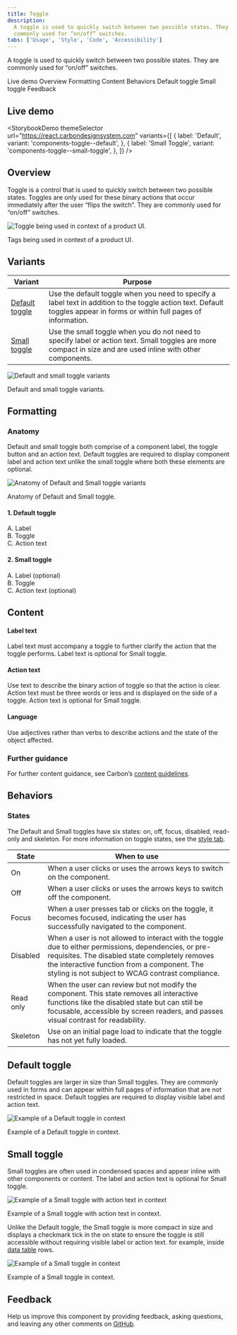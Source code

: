 ```yaml
---
title: Toggle
description:
  A toggle is used to quickly switch between two possible states. They are
  commonly used for “on/off” switches.
tabs: ['Usage', 'Style', 'Code', 'Accessibility']
---
```



<PageDescription>

A toggle is used to quickly switch between two possible states. They are
commonly used for “on/off” switches.

</PageDescription>

<AnchorLinks>

<AnchorLink>Live demo</AnchorLink>
<AnchorLink>Overview</AnchorLink>
<AnchorLink>Formatting</AnchorLink>
<AnchorLink>Content</AnchorLink>
<AnchorLink>Behaviors</AnchorLink>
<AnchorLink>Default toggle</AnchorLink>
<AnchorLink>Small toggle</AnchorLink>
<AnchorLink>Feedback</AnchorLink>

</AnchorLinks>

## Live demo

<StorybookDemo
  themeSelector
  url="https://react.carbondesignsystem.com"
  variants={[
    {
      label: 'Default',
      variant: 'components-toggle--default',
    },
    {
      label: 'Small Toggle',
      variant: 'components-toggle--small-toggle',
    },
  ]}
/>

<A11yStatus layout="cards" components="Toggle" />

## Overview

Toggle is a control that is used to quickly switch between two possible states.
Toggles are only used for these binary actions that occur immediately after the
user “flips the switch”. They are commonly used for “on/off” switches.

<Row>
<Column colLg={8}>

![Toggle being used in context of a product UI.](images/toggle_usage_overview.png)

</Column>
</Row>

<Caption>Tags being used in context of a product UI.</Caption>

## Variants

| Variant                           | Purpose                                                                                                                                                                  |
| --------------------------------- | ------------------------------------------------------------------------------------------------------------------------------------------------------------------------ |
| [Default toggle](#default-toggle) | Use the default toggle when you need to specify a label text in addition to the toggle action text. Default toggles appear in forms or within full pages of information. |
| [Small toggle](#small-toggle)     | Use the small toggle when you do not need to specify label or action text. Small toggles are more compact in size and are used inline with other components.             |

<Row>
<Column colLg={8}>

![Default and small toggle variants](images/toggle-usage-variants.png)

</Column>
</Row>

<Caption>Default and small toggle variants.</Caption>

## Formatting

### Anatomy

Default and small toggle both comprise of a component label, the toggle button
and an action text. Default toggles are required to display component label and
action text unlike the small toggle where both these elements are optional.

<Row>
<Column colLg={8}>

![Anatomy of Default and Small toggle variants](images/toggle-usage-anatomy.png)

</Column>
</Row>

<Caption>Anatomy of Default and Small toggle.</Caption>

<Row>
<Column colSm={2} colMd={4} colLg={4}>

#### 1. Default toggle

A. Label <br /> B. Toggle <br /> C. Action text <br />

</Column>
<Column colSm={2} colMd={4} colLg={4}>

#### 2. Small toggle

A. Label (optional) <br /> B. Toggle <br /> C. Action text (optional) <br />

</Column>
</Row>

## Content

#### Label text

Label text must accompany a toggle to further clarify the action that the toggle
performs. Label text is optional for Small toggle.

#### Action text

Use text to describe the binary action of toggle so that the action is clear.
Action text must be three words or less and is displayed on the side of a
toggle. Action text is optional for Small toggle.

#### Language

Use adjectives rather than verbs to describe actions and the state of the object
affected.

### Further guidance

For further content guidance, see Carbon’s
[content guidelines](https://carbondesignsystem.com/guidelines/content/overview/).

## Behaviors

### States

The Default and Small toggles have six states: on, off, focus, disabled,
read-only and skeleton. For more information on toggle states, see the
[style tab](https://carbondesignsystem.com/components/toggle/style/).

| State     | When to use                                                                                                                                                                                                                                                 |
| --------- | ----------------------------------------------------------------------------------------------------------------------------------------------------------------------------------------------------------------------------------------------------------- |
| On        | When a user clicks or uses the arrows keys to switch on the component.                                                                                                                                                                                      |
| Off       | When a user clicks or uses the arrows keys to switch off the component.                                                                                                                                                                                     |
| Focus     | When a user presses tab or clicks on the toggle, it becomes focused, indicating the user has successfully navigated to the component.                                                                                                                       |
| Disabled  | When a user is not allowed to interact with the toggle due to either permissions, dependencies, or pre-requisites. The disabled state completely removes the interactive function from a component. The styling is not subject to WCAG contrast compliance. |
| Read only | When the user can review but not modify the component. This state removes all interactive functions like the disabled state but can still be focusable, accessible by screen readers, and passes visual contrast for readability.                           |
| Skeleton  | Use on an initial page load to indicate that the toggle has not yet fully loaded.                                                                                                                                                                           |

## Default toggle

Default toggles are larger in size than Small toggles. They are commonly used in
forms and can appear within full pages of information that are not restricted in
space. Default toggles are required to display visible label and action text.

<Row>
<Column colLg={8}>

![Example of a Default toggle in context](images/toggle-usage-default.png)

</Column>
</Row>

<Caption>Example of a Default toggle in context.</Caption>

## Small toggle

Small toggles are often used in condensed spaces and appear inline with other
components or content. The label and action text is optional for Small toggle.

<Row>
<Column colLg={8}>

![Example of a Small toggle with action text in context](images/toggle-usage-small-with-action-text.png)

</Column>
</Row>

<Caption>Example of a Small toggle with action text in context.</Caption>

<br />

Unlike the Default toggle, the Small toggle is more compact in size and displays
a checkmark tick in the on state to ensure the toggle is still accessible
without requiring visible label or action text. for example, inside
[data table](/components/data-table/usage) rows.

<Row>
<Column colLg={8}>

![Example of a Small toggle in context](images/toggle-usage-small.png)

</Column>
</Row>

<Caption>Example of a Small toggle in context.</Caption>

## Feedback

Help us improve this component by providing feedback, asking questions, and
leaving any other comments on
[GitHub](https://github.com/carbon-design-system/carbon-website/issues/new?assignees=&labels=feedback&template=feedback.md).
